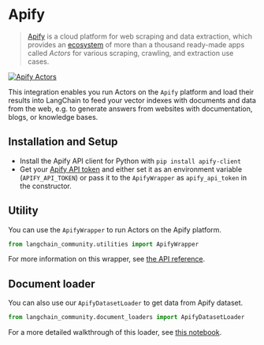 # Apify


>[Apify](https://apify.com) is a cloud platform for web scraping and data extraction,
>which provides an [ecosystem](https://apify.com/store) of more than a thousand
>ready-made apps called *Actors* for various scraping, crawling, and extraction use cases.

[![Apify Actors](/img/ApifyActors.png)](https://apify.com/store)

This integration enables you run Actors on the `Apify` platform and load their results into LangChain to feed your vector
indexes with documents and data from the web, e.g. to generate answers from websites with documentation,
blogs, or knowledge bases.


## Installation and Setup

- Install the Apify API client for Python with `pip install apify-client`
- Get your [Apify API token](https://console.apify.com/account/integrations) and either set it as
  an environment variable (`APIFY_API_TOKEN`) or pass it to the `ApifyWrapper` as `apify_api_token` in the constructor.


## Utility

You can use the `ApifyWrapper` to run Actors on the Apify platform.

```python
from langchain_community.utilities import ApifyWrapper
```

For more information on this wrapper, see [the API reference](https://python.langchain.com/api_reference/community/utilities/langchain_community.utilities.apify.ApifyWrapper.html).


## Document loader

You can also use our `ApifyDatasetLoader` to get data from Apify dataset.

```python
from langchain_community.document_loaders import ApifyDatasetLoader
```

For a more detailed walkthrough of this loader, see [this notebook](/docs/integrations/document_loaders/apify_dataset).
